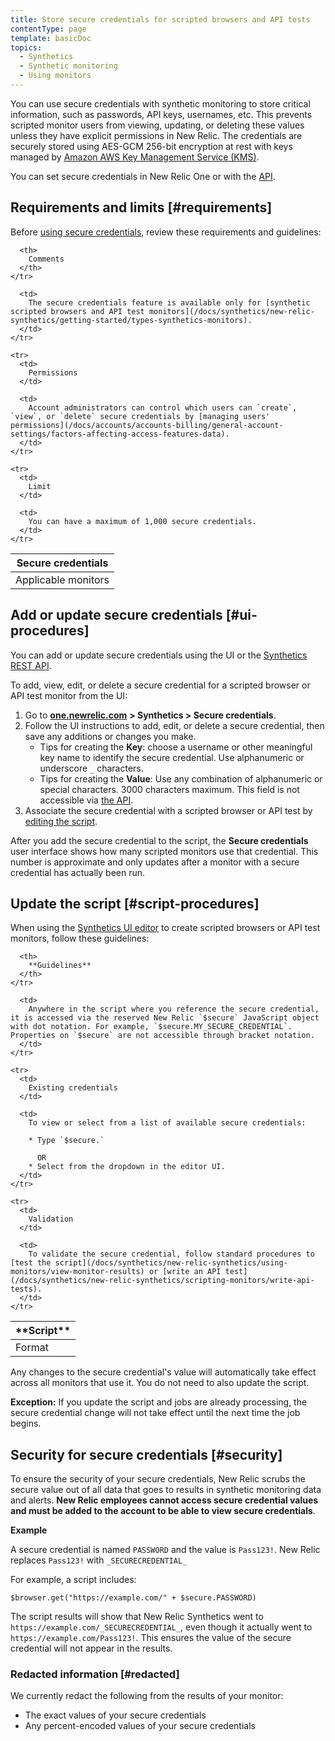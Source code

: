 ```yaml
---
title: Store secure credentials for scripted browsers and API tests
contentType: page
template: basicDoc
topics:
  - Synthetics
  - Synthetic monitoring
  - Using monitors
---
```


You can use secure credentials with synthetic monitoring to store critical information, such as passwords, API keys, usernames, etc. This prevents scripted monitor users from viewing, updating, or deleting these values unless they have explicit permissions in New Relic. The credentials are securely stored using AES-GCM 256-bit encryption at rest with keys managed by [Amazon AWS Key Management Service (KMS)](https://aws.amazon.com/kms/).

You can set secure credentials in New Relic One or with the [API](/docs/apis/synthetics-rest-api/secure-credentials-examples/use-synthetics-secure-credentials-apis).

## Requirements and limits [#requirements]

Before [using secure credentials](#ui-procedures), review these requirements and guidelines:

<Table>
  <thead>
    <tr>
      <th style={{ width: "200px" }}>
        Secure credentials
      </th>

      <th>
        Comments
      </th>
    </tr>
  </thead>

  <tbody>
    <tr>
      <td>
        Applicable monitors
      </td>

      <td>
        The secure credentials feature is available only for [synthetic scripted browsers and API test monitors](/docs/synthetics/new-relic-synthetics/getting-started/types-synthetics-monitors).
      </td>
    </tr>

    <tr>
      <td>
        Permissions
      </td>

      <td>
        Account administrators can control which users can `create`, `view`, or `delete` secure credentials by [managing users' permissions](/docs/accounts/accounts-billing/general-account-settings/factors-affecting-access-features-data).
      </td>
    </tr>

    <tr>
      <td>
        Limit
      </td>

      <td>
        You can have a maximum of 1,000 secure credentials.
      </td>
    </tr>
  </tbody>
</Table>

## Add or update secure credentials [#ui-procedures]

You can add or update secure credentials using the UI or the [Synthetics REST API](/docs/apis/synthetics-rest-api/secure-credentials-examples/use-synthetics-secure-credentials-apis#add-secure-credential).

To add, view, edit, or delete a secure credential for a scripted browser or API test monitor from the UI:

1. Go to [**one.newrelic.com**](http://one.newrelic.com/) **> Synthetics > Secure credentials**.
2. Follow the UI instructions to add, edit, or delete a secure credential, then save any additions or changes you make.
   * Tips for creating the **Key**: choose a username or other meaningful key name to identify the secure credential. Use alphanumeric or underscore `_` characters.
   * Tips for creating the **Value**: Use any combination of alphanumeric or special characters. 3000 characters maximum. This field is not accessible via [the API](/docs/apis/synthetics-rest-api/secure-credentials-examples/use-synthetics-secure-credentials-apis).
3. Associate the secure credential with a scripted browser or API test by [editing the script](#script-procedures).

After you add the secure credential to the script, the **Secure credentials** user interface shows how many scripted monitors use that credential. This number is approximate and only updates after a monitor with a secure credential has actually been run.

## Update the script [#script-procedures]

When using the [Synthetics UI editor](/docs/synthetics/new-relic-synthetics/scripting-monitors/write-scripted-browsers) to create scripted browsers or API test monitors, follow these guidelines:

<Table>
  <thead>
    <tr>
      <th style={{ width: "200px" }}>
        **Script**
      </th>

      <th>
        **Guidelines**
      </th>
    </tr>
  </thead>

  <tbody>
    <tr>
      <td>
        Format
      </td>

      <td>
        Anywhere in the script where you reference the secure credential, it is accessed via the reserved New Relic `$secure` JavaScript object with dot notation. For example, `$secure.MY_SECURE_CREDENTIAL`. Properties on `$secure` are not accessible through bracket notation.
      </td>
    </tr>

    <tr>
      <td>
        Existing credentials
      </td>

      <td>
        To view or select from a list of available secure credentials:

        * Type `$secure.`

          OR
        * Select from the dropdown in the editor UI.
      </td>
    </tr>

    <tr>
      <td>
        Validation
      </td>

      <td>
        To validate the secure credential, follow standard procedures to [test the script](/docs/synthetics/new-relic-synthetics/using-monitors/view-monitor-results) or [write an API test](/docs/synthetics/new-relic-synthetics/scripting-monitors/write-api-tests).
      </td>
    </tr>
  </tbody>
</Table>

Any changes to the secure credential's value will automatically take effect across all monitors that use it. You do not need to also update the script.

**Exception:** If you update the script and jobs are already processing, the secure credential change will not take effect until the next time the job begins.

## Security for secure credentials [#security]

To ensure the security of your secure credentials, New Relic scrubs the secure value out of all data that goes to results in synthetic monitoring data and alerts. **New Relic employees cannot access secure credential values and must be added to the account to be able to view secure credentials**.

**Example**

A secure credential is named `PASSWORD` and the value is `Pass123!`. New Relic replaces `Pass123!` with `_SECURECREDENTIAL_`

For example, a script includes:

```
$browser.get("https://example.com/" + $secure.PASSWORD)
```

The script results will show that New Relic Synthetics went to `https://example.com/_SECURECREDENTIAL_`, even though it actually went to `https://example.com/Pass123!`. This ensures the value of the secure credential will not appear in the results.

### Redacted information [#redacted]

We currently redact the following from the results of your monitor:

* The exact values of your secure credentials
* Any percent-encoded values of your secure credentials
